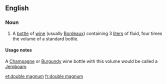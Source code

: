 ==English==

===Noun===
{{en-noun|head=[[double]] [[magnum]]}}
# A [[bottle]] of [[wine]] (usually [[Bordeaux]]) containing 3 [[liter]]s of fluid, four times the volume of a standard bottle.

====Usage notes====
A [[Champagne]] or [[Burgundy]] wine bottle with this volume would be called a [[Jeroboam]].

[[et:double magnum]]
[[fr:double magnum]]